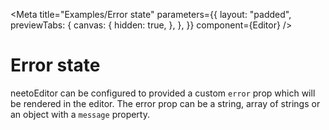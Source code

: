 
<Meta
  title="Examples/Error state"
  parameters={{
    layout: "padded",
    previewTabs: {
      canvas: {
        hidden: true,
      },
    },
  }}
  component={Editor}
/>

# Error state

neetoEditor can be configured to provided a custom `error` prop which will be
rendered in the editor. The error prop can be a string, array of strings or an
object with a `message` property.

<Canvas>
  <Editor
    error={{
      message: "Something went wrong in the editor",
    }}
  />
</Canvas>
